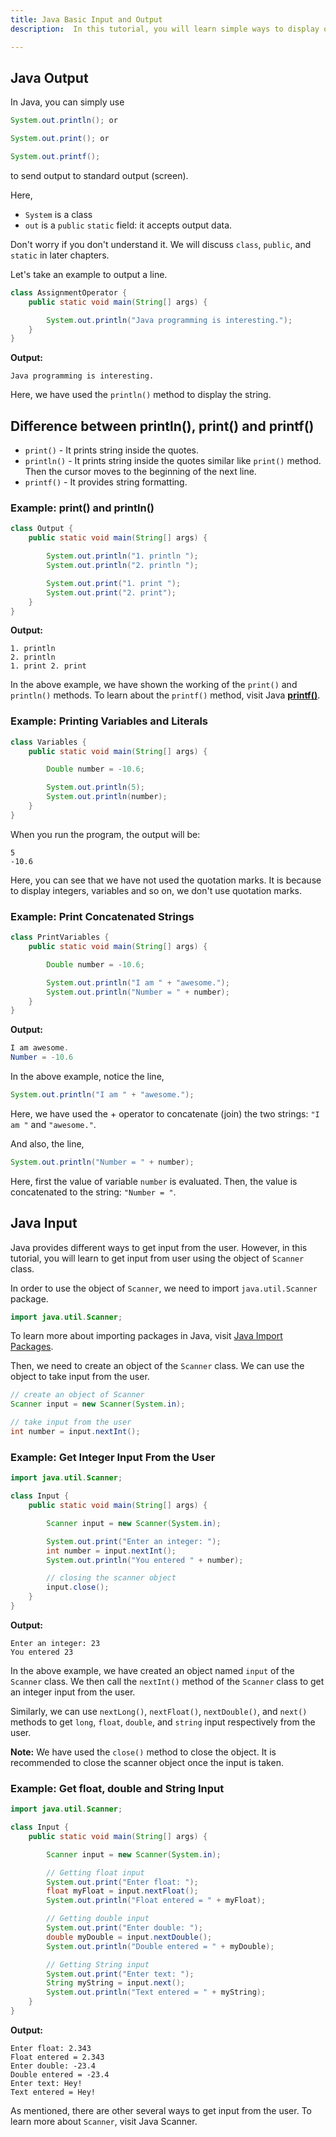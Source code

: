 ```yaml
---
title: Java Basic Input and Output
description:  In this tutorial, you will learn simple ways to display output to users and take input from users in Java.

---
```



## Java Output
In Java, you can simply use

```java
System.out.println(); or

System.out.print(); or

System.out.printf();
```

to send output to standard output (screen).

Here,

- `System` is a class
- `out` is a `public` `static` field: it accepts output data.

Don't worry if you don't understand it. We will discuss `class`, `public`, and `static` in later chapters.

Let's take an example to output a line.

```java
class AssignmentOperator {
    public static void main(String[] args) {

        System.out.println("Java programming is interesting.");
    }
}
```
**Output:**

```plaintext
Java programming is interesting.
```
Here, we have used the `println()` method to display the string.

## Difference between println(), print() and printf()
- `print()` - It prints string inside the quotes.
- `println()` - It prints string inside the quotes similar like `print()` method. Then the cursor moves to the beginning of the next line.
- `printf()` - It provides string formatting.

### Example: print() and println()
```java
class Output {
    public static void main(String[] args) {

        System.out.println("1. println ");
        System.out.println("2. println ");

        System.out.print("1. print ");
        System.out.print("2. print");
    }
}
```
**Output:**
```plaintext
1. println
2. println
1. print 2. print
```
In the above example, we have shown the working of the `print()` and `println()` methods. To learn about the `printf()` method, visit Java [**printf()**](https://www.cs.colostate.edu/~cs160/.Summer16/resources/Java_printf_method_quick_reference.pdf).

### Example: Printing Variables and Literals

```java
class Variables {
    public static void main(String[] args) {

        Double number = -10.6;

        System.out.println(5);
        System.out.println(number);
    }
}
```
When you run the program, the output will be:

```plaintext
5
-10.6
```
Here, you can see that we have not used the quotation marks. It is because to display integers, variables and so on, we don't use quotation marks.

### Example: Print Concatenated Strings
```java
class PrintVariables {
    public static void main(String[] args) {

        Double number = -10.6;

        System.out.println("I am " + "awesome.");
        System.out.println("Number = " + number);
    }
}
```
**Output:**

```java
I am awesome.
Number = -10.6
```
In the above example, notice the line,

```java
System.out.println("I am " + "awesome.");
```

Here, we have used the + operator to concatenate (join) the two strings: `"I am "` and `"awesome."`.

And also, the line,

```java
System.out.println("Number = " + number);
```
Here, first the value of variable `number` is evaluated. Then, the value is concatenated to the string: `"Number = "`.

## Java Input
Java provides different ways to get input from the user. However, in this tutorial, you will learn to get input from user using the object of `Scanner` class.

In order to use the object of `Scanner`, we need to import `java.util.Scanner` package.


```java
import java.util.Scanner;
```
To learn more about importing packages in Java, visit [Java Import Packages]().

Then, we need to create an object of the `Scanner` class. We can use the object to take input from the user.


```java
// create an object of Scanner
Scanner input = new Scanner(System.in);

// take input from the user
int number = input.nextInt();
```

### Example: Get Integer Input From the User
```java
import java.util.Scanner;

class Input {
    public static void main(String[] args) {

        Scanner input = new Scanner(System.in);

        System.out.print("Enter an integer: ");
        int number = input.nextInt();
        System.out.println("You entered " + number);

        // closing the scanner object
        input.close();
    }
}
```
**Output:**

```plaintext
Enter an integer: 23
You entered 23
```
In the above example, we have created an object named `input` of the `Scanner` class. We then call the `nextInt()` method of the `Scanner` class to get an integer input from the user.

Similarly, we can use `nextLong()`, `nextFloat()`, `nextDouble()`, and `next()` methods to get `long`, `float`, `double`, and `string` input respectively from the user.

<TipInfo>

**Note:** We have used the `close()` method to close the object. It is recommended to close the scanner object once the input is taken.

</TipInfo>

### Example: Get float, double and String Input
```java
import java.util.Scanner;

class Input {
    public static void main(String[] args) {

        Scanner input = new Scanner(System.in);

        // Getting float input
        System.out.print("Enter float: ");
        float myFloat = input.nextFloat();
        System.out.println("Float entered = " + myFloat);

        // Getting double input
        System.out.print("Enter double: ");
        double myDouble = input.nextDouble();
        System.out.println("Double entered = " + myDouble);

        // Getting String input
        System.out.print("Enter text: ");
        String myString = input.next();
        System.out.println("Text entered = " + myString);
    }
}
```

**Output:**

```plaintext
Enter float: 2.343
Float entered = 2.343
Enter double: -23.4
Double entered = -23.4
Enter text: Hey!
Text entered = Hey!
```
As mentioned, there are other several ways to get input from the user. To learn more about `Scanner`, visit Java Scanner.
